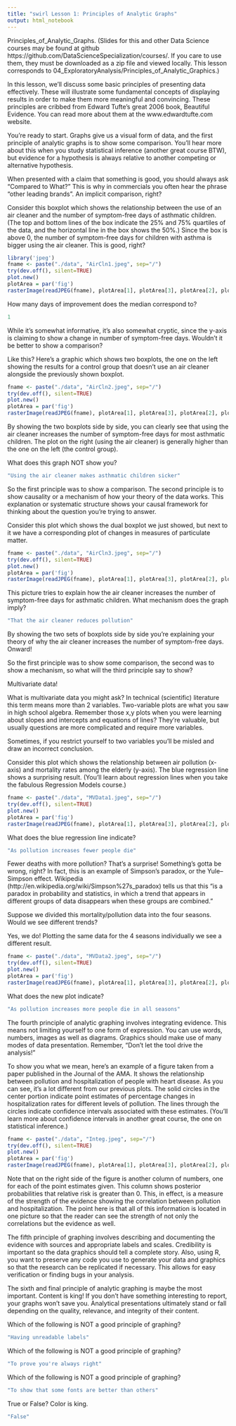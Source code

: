 ```yaml
---
title: "swirl Lesson 1: Principles of Analytic Graphs"
output: html_notebook
---
```


Principles_of_Analytic_Graphs. (Slides for this and other Data Science courses may be found at github https://github.com/DataScienceSpecialization/courses/. If you care to use them, they must be downloaded as a zip file and viewed locally. This lesson corresponds to 04_ExploratoryAnalysis/Principles_of_Analytic_Graphics.)

In this lesson, we'll discuss  some basic principles of  presenting data effectively. These will illustrate some fundamental concepts of displaying results in order to make them more meaningful and convincing. These principles are cribbed from Edward Tufte's great 2006 book, Beautiful Evidence. You can read more about them at the www.edwardtufte.com website.

You're ready to start. Graphs give us a visual form of data, and the first principle of analytic graphs is to show some comparison. You'll hear more about this when you study statistical inference (another great course BTW), but evidence for a hypothesis is always relative to another competing or alternative hypothesis.  

When presented with a claim that something is good, you should always ask "Compared to What?" This is why in commercials you often hear the phrase "other leading brands". An implicit comparison, right?

Consider this boxplot which shows the relationship between the use of an air cleaner and the number of symptom-free days of asthmatic children. (The top and bottom lines of the box indicate the 25% and 75% quartiles of the data, and the horizontal line in the box shows the 50%.) Since the box is above 0, the number of symptom-free days for children with asthma is bigger using the air cleaner. This is good, right?

```r
library('jpeg')
fname <- paste("./data", "AirCln1.jpeg", sep="/")
try(dev.off(), silent=TRUE)
plot.new()
plotArea = par('fig')
rasterImage(readJPEG(fname), plotArea[1], plotArea[3], plotArea[2], plotArea[4], interpolate=FALSE)
```

How many days of improvement does the median correspond to?

```r
1
```

While it's somewhat informative, it's also somewhat cryptic, since the y-axis is claiming to show a change in number of symptom-free days. Wouldn't it be better to show a comparison?

Like this? Here's a graphic which shows two boxplots, the one on the left showing the results for a control group that doesn't use an air cleaner alongside the previously shown boxplot.

```r
fname <- paste("./data", "AirCln2.jpeg", sep="/")
try(dev.off(), silent=TRUE)
plot.new()
plotArea = par('fig')
rasterImage(readJPEG(fname), plotArea[1], plotArea[3], plotArea[2], plotArea[4], interpolate=FALSE)
```

By showing the two boxplots side by side, you can clearly see that using the air cleaner increases the number of symptom-free days for most asthmatic children. The plot on the right (using the air cleaner) is generally higher than the one on the left (the control group).

What does this graph NOT show you?

```r
"Using the air cleaner makes asthmatic children sicker"
```

So the first principle was to show a comparison. The second principle is to show causality or a mechanism of how your theory of the data works. This  explanation or systematic structure shows your causal framework for thinking about the question you're trying to answer.

Consider this plot which shows the dual boxplot we just showed, but next to it we have a corresponding plot of changes in measures of particulate matter. 

```r
fname <- paste("./data", "AirCln3.jpeg", sep="/")
try(dev.off(), silent=TRUE)
plot.new()
plotArea = par('fig')
rasterImage(readJPEG(fname), plotArea[1], plotArea[3], plotArea[2], plotArea[4], interpolate=FALSE)
```

This picture tries to explain how the air cleaner  increases the number of symptom-free days for asthmatic children. What mechanism does the graph imply?

```r
"That the air cleaner reduces pollution"
```

By showing the two sets of boxplots side by side you're explaining your theory of why the air cleaner increases the number of symptom-free days. Onward!

So the first principle was to show some comparison, the second was to show a mechanism, so what will the third principle say to show? 

Multivariate data! 

What is multivariate data you might ask? In technical (scientific) literature this term means more than 2 variables. Two-variable plots are what you saw in high school algebra.  Remember those x,y plots when you were learning about slopes and intercepts and equations of lines? They're valuable, but usually questions are more complicated and require more variables.  

Sometimes, if you restrict yourself to two variables you'll be misled and draw an incorrect conclusion.

Consider this plot which shows the relationship between air pollution (x-axis) and mortality rates among the elderly (y-axis). The blue regression line shows a surprising result. (You'll learn about regression lines when you take the fabulous Regression Models course.)

```r
fname <- paste("./data", "MVData1.jpeg", sep="/")
try(dev.off(), silent=TRUE)
plot.new()
plotArea = par('fig')
rasterImage(readJPEG(fname), plotArea[1], plotArea[3], plotArea[2], plotArea[4], interpolate=FALSE)
```

What does the blue regression line indicate?

```r
"As pollution increases fewer people die"
```

Fewer deaths with more pollution? That's a surprise! Something's gotta be wrong, right? In fact, this is an example of Simpson's paradox, or the Yule–Simpson effect. Wikipedia (http://en.wikipedia.org/wiki/Simpson%27s_paradox) tells us that this "is a paradox in probability and statistics, in which a trend that appears in different groups of data disappears when these groups are combined." 

Suppose we divided this mortality/pollution data into the four seasons. Would we see different trends?

Yes, we do! Plotting the same data for the 4 seasons individually we see a different result. 

```r
fname <- paste("./data", "MVData2.jpeg", sep="/")
try(dev.off(), silent=TRUE)
plot.new()
plotArea = par('fig')
rasterImage(readJPEG(fname), plotArea[1], plotArea[3], plotArea[2], plotArea[4], interpolate=FALSE)
```

What does the new plot indicate?

```r
"As pollution increases more people die in all seasons"
```

The fourth principle of analytic graphing involves integrating evidence. This means not limiting yourself to one form of expression. You can use  words, numbers, images as well as diagrams. Graphics should make use of many modes of data presentation. Remember, "Don't let the tool drive the analysis!"

To show you what we mean, here's an example of a figure taken from a paper published in the Journal of the AMA. It shows the relationship between pollution and hospitalization of people with heart disease. As you can see, it's a lot different from our previous plots. The solid circles in the center portion indicate point estimates of percentage changes in hospitalization rates for different levels of pollution. The lines through the circles indicate confidence intervals associated with these estimates. (You'll learn more about confidence intervals in another great course, the one on statistical inference.) 

```r
fname <- paste("./data", "Integ.jpeg", sep="/")
try(dev.off(), silent=TRUE)
plot.new()
plotArea = par('fig')
rasterImage(readJPEG(fname), plotArea[1], plotArea[3], plotArea[2], plotArea[4], interpolate=FALSE)
```

Note that on the right side of the figure is another column of numbers, one for each of the point estimates given. This column shows posterior probabilities that relative risk is greater than 0. This, in effect, is a measure of the strength of the evidence showing the correlation between pollution and hospitalization.  The point here is that all of this information is located in one picture so that the reader can see the strength of not only the correlations but the evidence as well.

The fifth principle of graphing involves describing and documenting the evidence with sources and appropriate labels and scales. Credibility is important so the data graphics should tell a complete story. Also, using R, you want to preserve any code you use to generate your data and graphics so that the research can be replicated if necessary. This allows for easy verification or finding bugs in your analysis.

The sixth and final principle of analytic graphing is maybe the most important. Content is king! If you don't have something interesting to report, your graphs won't save you. Analytical presentations ultimately stand or fall depending on the quality, relevance, and integrity of their content.

Which of the following is NOT a good principle of graphing?

```r
"Having unreadable labels"
```

Which of the following is NOT a good principle of graphing?

```r
"To prove you're always right"
```

Which of the following is NOT a good principle of graphing?

```r
"To show that some fonts are better than others"
```

True or False? Color is king.

```r
"False"
```